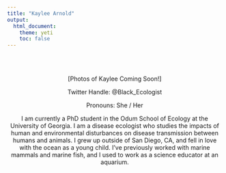 ```yaml
---
title: "Kaylee Arnold"
output: 
  html_document:
    theme: yeti
    toc: false
---
```


<center>

<br>
<br>

[Photos of Kaylee Coming Soon!] 

Twitter Handle: @Black_Ecologist

Pronouns: She / Her

I am currently a PhD student in the Odum School of Ecology at the University of Georgia. I am a disease ecologist who studies the impacts of human and environmental disturbances on disease transmission between humans and animals. I grew up outside of San Diego, CA, and fell in love with the ocean as a young child. I’ve previously worked with marine mammals and marine fish, and I used to work as a science educator at an aquarium. 
